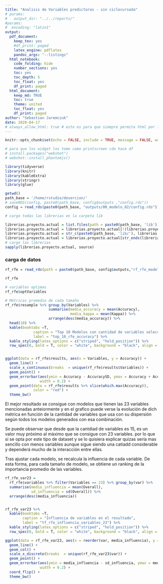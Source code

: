 ```yaml
---
title: "Analisis de Variables predictoras - sin ciclocursada"
# params: 
#   output_dir: "../../reports/"
#params:
#  encoding: "latin1"
output:
  pdf_document:
    keep_tex: yes
    #df_print: paged
    latex_engine: pdflatex
    pandoc_args: "--listings"
  html_notebook:
    code_folding: hide
    number_sections: yes
    toc: yes
    toc_depth: 5
    toc_float: yes
    df_print: paged
  html_document:
    keep_md: TRUE
    toc: true
    theme: united
    toc_float: yes
    df_print: paged
author: "Sebastian Jaremczuk"
date: 2020-04-17
# always_allow_html: true # esto es para que siempre permita html por los widgets pero no anda bien el kable ... usar webshot y phantomjs (tampo anduvo bien)
---
```


```r
knitr::opts_chunk$set(echo = FALSE, include = TRUE, message = FALSE, warning = FALSE)

```


```r
# para que los widget los tome como printscreen cdo hace df
# install.packages("webshot")
# webshot::install_phantomjs()
```



```r
library(tidyverse)
library(knitr)
library(kableExtra)
library(stringr)
library(glue)

```

```r

getwd()
path_base = '/home/rstudio/desercion/'
# saveRDS(config, paste0(path_base, config$outputs ,"config.rds"))
config = read_rds(paste0(path_base, "outputs/00_modelo_02/config.rds"))
```



```r
# cargo todas las librerias en la carpeta lib

librerias.proyecto.actual = list.files(path = paste0(path_base, 'lib'))
librerias.proyecto.actual = librerias.proyecto.actual[!(librerias.proyecto.actual %in% c("README.md","globals.R","helpers.R"))]
librerias.proyecto.actual = str_c(paste0(path_base, 'lib/'), librerias.proyecto.actual, sep = '' )
librerias.proyecto.actual = librerias.proyecto.actual[str_ends(librerias.proyecto.actual, pattern = ".R") | str_ends(librerias.proyecto.actual, pattern = ".r")]
# cargo las librerias
sapply(librerias.proyecto.actual, source)

```


### carga de datos


```r
rf_rfe = read_rds(path = paste0(path_base, config$outputs,"rf_rfe_modelo_seleccion_variables_experimental.rds"))

```


```r
rf_rfe
```

```r
# variables optimas
rf_rfe$optVariables


```


```r

# Métricas promedio de cada tamaño
rf_rfe$resample %>% group_by(Variables) %>%
                    summarise(media_accuracy = mean(Accuracy),
                              media_kappa = mean(Kappa)) %>%
                    arrange(desc(media_accuracy)) %>% 
  head(10) %>% 
  kable(booktabs =T,
             caption = "Top 10 Modelos con cantidad de variables seleccionadas según Accuracy",
             label = "top_10_rfe_accuracy") %>%
  kable_styling(latex_options = c("striped", "hold_position")) %>%
  row_spec(0, bold = T, color = "white", background = "black", align = "c")



```

```r


ggplot(data = rf_rfe$results, aes(x = Variables, y = Accuracy)) +
  geom_line() +
  scale_x_continuous(breaks  = unique(rf_rfe$results$Variables)) +
  geom_point() +
  geom_errorbar(aes(ymin = Accuracy - AccuracySD, ymax = Accuracy + AccuracySD),
                width = 0.2) +
  geom_point(data = rf_rfe$results %>% slice(which.max(Accuracy)),
             color = "red") +
  theme_bw()


```

El mejor resultado se consigue con modelos que tienen las 23 variables mencionadas anteiormente y en el grafico puede verse la evolución de dich métrica en función de la cantidad de variables que usa con su dispersión según todos los modelos generados con esa combinación.

Se puede observar que desde que la cantdiad de variables es 15, es un valor muy próximo al màximo que se consigue con 23 variables. por lo que si se opta por este tipo de dataset y se lo quisiera explicar quizas sería mas sencillo con menos variables aunque sigue siendo una catiadd considerable y dependerá mucho de la interacción entre ellas.

Tras ajustar cada modelo, se recalcula la influencia de cada variable. De esta forma, para cada tamaño de modelo, se obtiene un ranking de la importancia promedio de las variables.

```r

rf_rfe_var23 =
  rf_rfe$variables %>% filter(Variables == 23) %>% group_by(var) %>%
  summarise(media_influencia = mean(Overall),
            sd_influencia = sd(Overall)) %>%
  arrange(desc(media_influencia))


rf_rfe_var23 %>% 
  kable(booktabs =T,
        caption = "Influencia de variables en el resultado",
        label = "tf_rfe_influencia_variables_23") %>%
  kable_styling(latex_options = c("striped", "hold_position")) %>%
  row_spec(0, bold = T, color = "white", background = "black", align = "c")  

```

```r

ggplot(data = rf_rfe_var23, aes(x = reorder(var, media_influencia), y = media_influencia)) +
  geom_line() +
  geom_col() +
  scale_x_discrete(breaks  = unique(rf_rfe_var23$var)) +
  geom_point() +
  geom_errorbar(aes(ymin = media_influencia - sd_influencia, ymax = media_influencia + sd_influencia),
                width = 0.2) +
  coord_flip() +
  theme_bw()

```

